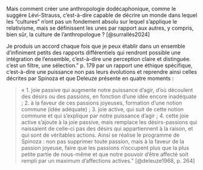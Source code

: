 Mais comment créer une anthropologie dodécaphonique, comme le suggère Lévi-Strauss, c’est-à-dire capable de décrire un monde dans lequel les “cultures” n’ont pas un fondement absolu sur lequel s’applique le relativisme, mais se définissent les unes par rapport aux autres, y compris, bien sûr, la culture de l’anthropologue ? [@surrallés2024]

Je produis un accord chaque fois que je peux établir dans un ensemble d'infiniment petits des rapports différentiels qui rendront possible une intégration de l'ensemble, c'est-à-dire une perception claire et distinguée. c'est un filtre, une sélection." p. 179 par un rapport une éthique spécifique, c'est-à-dire une puissance non pas leurs évolutions et reprendre ainsi celles décrites par Spinoza et que Deleuze présente en quatre moments :

> « 1. joie passive qui augmente notre puissance d'agir, d'où découlent des désirs ou des passions, en fonction d'une idée encore inadéquate ; 2. à la faveur de ces passions joyeuses, formation d'une notion commune (idée adéquate) ; 3. joie active, qui suit de cette notion commune et qui s'explique par notre puissance d'agir ; 4. cette joie active s'ajoute à la joie passive, mais remplace les désirs-passions qui naissaient de celle-ci pas des désirs qui appartiennent à la raison, et qui sont de véritables actions. Ainsi se réalise le programme de Spinoza : non pas supprimer toute passion, mais à la faveur de la passion joyeuse, faire que les passions n'occupent plus que la plus petite partie de nous-même et que notre pouvoir d'être affecté soit rempli par un maximum d'affections actives." [@deleuze1968, p. 264]